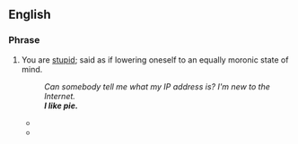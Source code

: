 ==English==

===Phrase===
{{en-phrase}}

# {{lb|en|pejorative|internet slang}} You are [[stupid]]; said as if lowering oneself to an equally moronic state of mind.
#: ''Can somebody tell me what my IP address is? I'm new to the Internet.''
#: '''''I like pie.'''''
#* {{quote-newsgroup|date=May 4 2003|author=Brian Link|title=Re: Potpourri|newsgroup=misc.fitness.weights|url=http://groups.google.com/group/misc.fitness.weights/msg/eb3d9a698768b083
|passage=[''replying to: Listen up, fuck for brains !!! Don't make off topic posts to MFW. You stupid cock sucking fool !!! My fist meets your face if you do it again. Got it BOY !!"''] '''I like pie. '''}}
#* {{quote-newsgroup|date=August 30 2009|author="Vitriol Trollsbane"|title=Re: Larry Hasn't Changed|newsgroup=alt.online-service.webtv|url=http://groups.google.com/group/alt.online-service.webtv/msg/4ae599199afe9d9c
|passage=[''replying to: Moron you post OFF SUBJECT in here on almost every subject"''] '''I like pie.'''}}